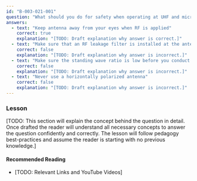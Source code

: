 ```yaml
---
id: "B-003-021-001"
question: "What should you do for safety when operating at UHF and microwave frequencies?"
answers:
  - text: "Keep antenna away from your eyes when RF is applied"
    correct: true
    explanation: "[TODO: Draft explanation why answer is correct.]"
  - text: "Make sure that an RF leakage filter is installed at the antenna feed point"
    correct: false
    explanation: "[TODO: Draft explanation why answer is incorrect.]"
  - text: "Make sure the standing wave ratio is low before you conduct a test"
    correct: false
    explanation: "[TODO: Draft explanation why answer is incorrect.]"
  - text: "Never use a horizontally polarized antenna"
    correct: false
    explanation: "[TODO: Draft explanation why answer is incorrect.]"
---
```


### Lesson

[TODO: This section will explain the concept behind the question in detail. Once drafted the reader will understand all necessary concepts to answer the question confidently and correctly. The lesson will follow pedagogy best-practices and assume the reader is starting with no previous knowledge.]

#### Recommended Reading

- [TODO: Relevant Links and YouTube Videos]
